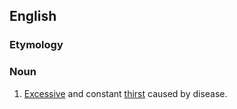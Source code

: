 ==English==

===Etymology===
{{confix|en|poly|dipsia}}

===Noun===
{{en-noun|-|s}}

# {{lb|en|medicine}} [[excessive|Excessive]] and constant [[thirst]] caused by disease.